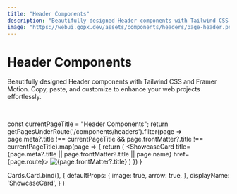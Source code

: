 ```yaml
---
title: "Header Components"
description: "Beautifully designed Header components with Tailwind CSS and Framer Motion. Copy, paste, and customize to enhance your web projects effortlessly."
image: "https://webui.gopx.dev/assets/components/headers/page-header.png"
---
```



# Header Components

<p className="component-description">Beautifully designed Header components with Tailwind CSS and Framer Motion. Copy, paste, and customize to enhance your web projects effortlessly.</p>

<br />

  const currentPageTitle = "Header Components";
  return getPagesUnderRoute('/components/headers').filter(page => page.meta?.title !== currentPageTitle && page.frontMatter?.title !== currentPageTitle).map(page => {
    return (
      <ShowcaseCard title={page.meta?.title || page.frontMatter?.title || page.name} href={page.route}>
        <Image src={page.frontMatter?.image} alt={page.frontMatter?.title} width={500} height={500} />
      </ShowcaseCard>
    )
  })
}

  Cards.Card.bind(),
  {
    defaultProps: {
      image: true,
      arrow: true,
    },
    displayName: 'ShowcaseCard',
  }
)

<Cards>
<BlogIndex />
</Cards>
